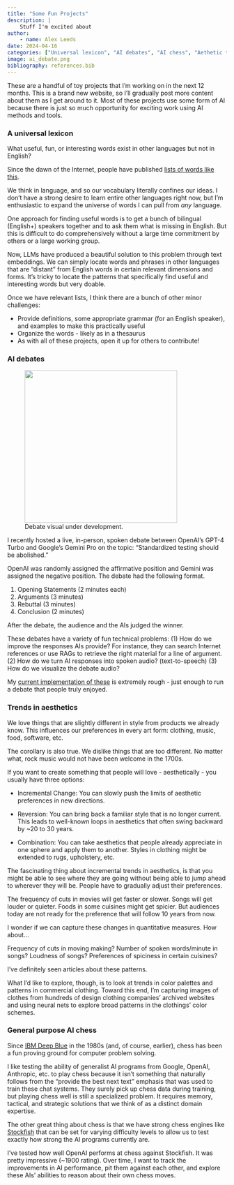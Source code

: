 ```yaml
---
title: "Some Fun Projects"
description: |
    Stuff I'm excited about
author:
    - name: Alex Leeds
date: 2024-04-16
categories: ["Universal lexicon", "AI debates", "AI chess", "Aethetic trends"]
image: ai_debate.png
bibliography: references.bib
---
```


These are a handful of toy projects that I’m working on in the next 12 months. This is a brand new website, so I’ll gradually post more content about them as I get around to it. Most of these projects use some form of AI because there is just so much opportunity for exciting work using AI methods and tools.

### A universal lexicon

What useful, fun, or interesting words exist in other languages but not in English? 

Since the dawn of the Internet, people have published [lists of words like this](https://ihworld.com/news-blog/ih-blog/10-words-that-don-t-exist-in-english/).

We think in language, and so our vocabulary literally confines our ideas. I don’t have a strong desire to learn entire other languages right now, but I’m enthusiastic to expand the universe of words I can pull from *any* language.

One approach for finding useful words is to get a bunch of bilingual (English+) speakers together and to ask them what is missing in English. But this is difficult to do comprehensively without a large time commitment by others or a large working group.

Now, LLMs have produced a beautiful solution to this problem through text embeddings. We can simply locate words and phrases in other languages that are “distant” from English words in certain relevant dimensions and forms. It’s tricky to locate the patterns that specifically find useful and interesting words but very doable. 

Once we have relevant lists, I think there are a bunch of other minor challenges:

- Provide definitions, some appropriate grammar (for an English speaker), and examples to make this practically useful
- Organize the words - likely as in a thesaurus
- As with all of these projects, open it up for others to contribute!

### AI debates

<figure>
  <img src="ai_visual_in_progress.jpg" width="350" />
  <figcaption>Debate visual under development.</figcaption>
</figure>

<!-- ![AI visual being built.](ai_visual_in_progress.jpg){#fig-source} -->

I recently hosted a live, in-person, spoken debate between OpenAI's GPT-4 Turbo and Google's Gemini Pro on the topic: “Standardized testing should be abolished.”

OpenAI was randomly assigned the affirmative position and Gemini was assigned the negative position. The debate had the following format.

1. Opening Statements (2 minutes each)
2. Arguments (3 minutes)
3. Rebuttal (3 minutes)
4. Conclusion (2 minutes)

After the debate, the audience and the AIs judged the winner.

These debates have a variety of fun technical problems: (1) How do we improve the responses AIs provide? For instance, they can search Internet references or use RAGs to retrieve the right material for a line of argument. (2) How do we turn AI responses into spoken audio? (text-to-speech) (3) How do we visualize the debate audio?

My [current implementation of these](https://github.com/alexleeds/ai-debates) is extremely rough - just enough to run a debate that people truly enjoyed.

### Trends in aesthetics

We love things that are slightly different in style from products we already know. This influences our preferences in every art form: clothing, music, food, software, etc.

The corollary is also true. We dislike things that are too different. No matter what, rock music would not have been welcome in the 1700s.

If you want to create something that people will love - aesthetically - you usually have three options:

- Incremental Change: You can slowly push the limits of aesthetic preferences in new directions.

- Reversion: You can bring back a familiar style that is no longer current. This leads to well-known loops in aesthetics that often swing backward by ~20 to 30 years.

- Combination: You can take aesthetics that people already appreciate in one sphere and apply them to another. Styles in clothing might be extended to rugs, upholstery, etc.

The fascinating thing about incremental trends in aesthetics, is that you might be able to see where they are going without being able to jump ahead to wherever they will be. People have to gradually adjust their preferences.

The frequency of cuts in movies will get faster or slower. Songs will get louder or quieter. Foods in some cuisines might get spicier. But audiences today are not ready for the preference that will follow 10 years from now.

I wonder if we can capture these changes in quantitative measures. How about…

Frequency of cuts in moving making?
Number of spoken words/minute in songs?
Loudness of songs?
Preferences of spiciness in certain cuisines?

I've definitely seen articles about these patterns.

What I'd like to explore, though, is to look at trends in color palettes and patterns in commercial clothing. Toward this end, I’m capturing images of clothes from hundreds of design clothing companies’ archived websites and using neural nets to explore broad patterns in the clothings’ color schemes.

### General purpose AI chess

Since [IBM Deep Blue](https://en.wikipedia.org/wiki/Deep_Blue_(chess_computer)) in the 1980s (and, of course, earlier), chess has been a fun proving ground for computer problem solving. 

I like testing the ability of generalist AI programs from Google, OpenAI, Anthropic, etc. to play chess because it isn’t something that naturally follows from the “provide the best next text” emphasis that was used to train these chat systems. They surely pick up chess data during training, but playing chess well is still a specialized problem. It requires memory, tactical, and strategic solutions that we think of as a distinct domain expertise.

The other great thing about chess is that we have strong chess engines like [Stockfish](https://stockfishchess.org/) that can be set for varying difficulty levels to allow us to test exactly how strong the AI programs currently are. 

I’ve tested how well OpenAI performs at chess against Stockfish. It was pretty impressive (~1900 rating). Over time, I want to track the improvements in AI performance, pit them against each other, and explore these AIs' abilities to reason about their own chess moves.
